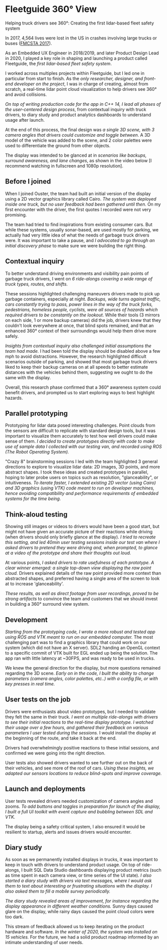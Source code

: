 
# Fleetguide 360° View

Helping truck drivers see 360°: Creating the first lidar-based fleet safety
system

<ProjectWrapperBelowTitles project={props.project}>

In 2017, 4,564 lives were lost in the US in crashes involving large trucks or
buses
([FMCSTA 2017](https://www.fmcsa.dot.gov/safety/data-and-statistics/large-truck-and-bus-crash-facts-2017)).

As an Embedded UX Engineer in 2018/2019, and later Product Design Lead in 2020,
I played a key role in shaping and launching a product called Fleetguide, the
_first lidar-based fleet safety system_.

<ProjectImage
  name="fg_surr_1_cover_image"
  caption="Full bleed image I created for Fleetguide pitch deck"
  priority
/>

I worked across multiples projects within Fleetguide, but I led one in
particular from start to finish. As the _only researcher, designer, and
front-end developer on the project_, I was in charge of creating, almost from
scratch, a real-time lidar point cloud visualization to help drivers see 360°
and avoid collisions.

<ProjectImage
  name="fg_surr_2_system_diagram"
  caption="The components of Fleetguide 360° Surround View"
/>

_On top of writing production code for the app in C++ 14, I lead all phases of
the user-centered design process_, from contextual inquiry with truck drivers,
to diary study and product analytics dashboards to understand usage after
launch.

<ProjectImage
  name="fg_surr_3_usertest_sprinter"
  caption="GoPro snapshot from a user test with a utilities van driver"
/>

At the end of this process, the final design was _a single 3D scene, with 3
camera angles that drivers could customize and toggle between_. A 3D model of
the vehicle was added to the scene, and 2 color palettes were used to
differentiate the ground from other objects.

<ProjectImage
  name="fg_surr_4_camera_views"
  caption="3 different camera options in the UI [Exported from Figma]"
/>

The display was intended to be glanced at in _scenarios like backups, surround
awareness, and lane changes_, as shown in the video below \[I recommend watching
in fullscreen and 1080p resolution\].

<ProjectVideo
  name="fg_surr_5_scenarios"
  caption="Screen capture of example scenarios of the display"
/>

## Before I joined

When I joined Ouster, the team had built an initial version of the display using
a 2D vector graphics library called Cairo. _The system was deployed inside one
truck, but no user feedback had been gathered until then._ On my first encounter
with the driver, the first quotes I recorded were not very promising.

<ProjectImage
  name="fg_surr_6_blobs"
  caption="The first quotes I gathered from our first driver when I joined the team"
/>

The team had tried to find inspirations from existing consumer cars. But while
these systems, usually sonar-based, are used mostly for parking, we actually had
very little idea of what the needs of garbage truck drivers were. It was
important to take a pause, and _I advocated to go through an initial discovery
phase_ to make sure we were building the right thing.

<ProjectImage
  name="fg_surr_7_double_diamond"
  caption="Double Diamond Process explained in one of the presentations I made to the team"
/>

## Contextual inquiry

To better understand driving environments and visibility pain points of garbage
truck drivers, I went on _6 ride-alongs covering a wide range of truck types,
routes, and shifts._

<ProjectImage
  name="fg_surr_8_ouster_research_photos"
  caption="Photos taken during garbage truck ride-alongs"
/>

These sessions highlighted challenging maneuvers drivers made to pick up garbage
containers, especially at night. _Backups, wide turns against traffic, cars
constantly trying to pass, power lines in the way of the truck forks,
pedestrians, homeless people, cyclists, were all sources of hazards which
required drivers to be constantly on the lookout_. While their tools (3 mirrors
on each side, 1 or more backup cameras) did the job, drivers knew that they
couldn't look everywhere at once, that blind spots remained, and that an
enhanced 360° context of their surroundings would help them drive more safely.

<ProjectVideo
  name="fg_surr_9_backing_up_user_research"
  caption="A safe backup requiring a lot of body, head, and eye movements from a driver."
/>

_Insights from contextual inquiry also challenged initial assumptions the team
had made._ I had been told the display should be disabled above a few mph to
avoid distractions. However, the research highlighted difficult scenarios
outside of parking, and showed that most garbage truck drivers liked to keep
their backup cameras on at all speeds to better estimate distances with the
vehicles behind them, suggesting we ought to do the same with the display.

<ProjectImage
  name="fg_surr_10_contextual_inquiry_insights"
  caption="Some of the insights distilled from contextual inquiry."
/>

Overall, this research phase confirmed that a 360° awareness system could
benefit drivers, and prompted us to start exploring ways to best highlight
hazards.

## Parallel prototyping

Prototyping for lidar data posed interesting challenges. Point clouds from the
sensors are difficult to replicate with standard design tools, but it was
important to visualize them accurately to test how well drivers could make sense
of them. _I decided to create prototypes directly with code to make use of
sample data I collected with our testing van, and recorded using ROS (The Robot
Operating System)._

<ProjectImage
  name="fg_surr_11_data_collection_go_pro"
  caption="GoPro footage from a data collection drive."
/>

"Crazy 8" brainstorming sessions I led with the team highlighted 3 general
directions to explore to visualize lidar data: 2D images, 3D points, and more
abstract shapes. I took these ideas and created prototypes in parallel, hoping
to later probe users on topics such as resolution, "glanceability", or
intuitiveness. _To iterate faster, I extended existing 2D vector (using Cairo)
and 3D graphics (using VTK) code meant to run on developer machines, hence
avoiding compatibility and performance requirements of embedded systems for the
time being._

<ProjectImage
  name="fg_surr_12_prototypes"
  caption="Some of the C++ parallel prototypes I created on my desktop"
/>

## Think-aloud testing

Showing still images or videos to drivers would have been a good start, but
might not have given an accurate picture of their reactions while driving (when
drivers should only briefly glance at the display). _I tried to recreate this
setting, and led 40min user testing sessions inside our test van where I asked
drivers to pretend they were driving and, when prompted, to glance at a video of
the prototype and share their thoughts out loud._

<ProjectImage
  name="fg_surr_13_think_aloud_with_call_outs"
  caption="The user test setup meant to recreate driving scenarios"
/>

At various points, _I asked drivers to rate usefulness of each prototype. A
clear winner emerged: a single top-down view displaying the raw point cloud._
Drivers explained details of the raw point provided more context than abstracted
shapes, and preferred having a single area of the screen to look at to increase
'glanceability'.

<ProjectImage
  name="fg_surr_14_survey_responses"
  caption="Survey responses from drivers during the user test"
/>

_These results, as well as direct footage from user recordings, proved to be
strong artifacts_ to convince the team and customers that we should invest in
building a 360° surround view system.

<ProjectVideo
  name="fg_surr_15_think_aloud_positive_reactions"
  caption="Positive reactions to the point cloud top-down view were great artifacts to convince internally and externally."
/>

<ProjectVideo
  name="fg_surr_16_think_aloud_failures"
  caption="Negative reactions to the initial prototypes the team had created showed that we needed to change direction"
/>

## Development

_Starting from the prototyping code, I wrote a more robust and tested app using
ROS and VTK meant to run on our embedded computer._ The most challenging part
was to find a graphics library that could work on our system (which did not have
an X server). SDL2 handing an OpenGL context to a specific commit of VTK built
for EGL ended up being the solution. The app ran with little latency at ~30FPS,
and was ready to be used in trucks.

<ProjectImage
  name="fg_surr_17_coding"
  caption="Writing production code running on our embedded hardware"
/>

We knew the general direction for the display, but more questions remained
regarding the 3D scene. _Early on in the code, I built the ability to change
parameters (camera angles, color palettes, etc..) with a config file, or with
key presses in real time._

<ProjectImage name="fg_surr_18_display_parameters" />

## User tests on the job

Drivers were enthusiasts about video prototypes, but I needed to validate they
felt the same in their truck. _I went on multiple ride-alongs with drivers to
see their initial reactions to the real-time display prototype. I watched their
usage over a few hours, and gathered their feedback on various parameters I user
tested during the sessions._ I would install the display at the beginning of the
route, and take it back at the end.

<ProjectImage
  name="fg_surr_19_session_setup"
  caption="Setup used for user test ride-alongs"
/>

Drivers had overwhelmingly positive reactions to these initial sessions, and
confirmed we were going into the right direction.

<ProjectImage
  name="fg_surr_20_user_test_stats"
  caption="Results from initial ride-alongs with displays"
/>

User tests also showed drivers wanted to see further out on the back of their
vehicles, and see more of the roof of cars. _Using these insights, we adapted
our sensors locations to reduce blind-spots and improve coverage._

<ProjectImage
  name="fg_surr_21_sensor_placement_iterations"
  caption="Evolution of sensor placements"
/>

## Launch and deployments

User tests revealed drivers needed customization of camera angles and zooms. _To
add buttons and toggles in preparation for launch of the display, I built a full
UI toolkit with event capture and bubbling between SDL and VTK._

<ProjectImage name="fg_surr_22_ui_diagram" />

The display being a safety critical system, I also ensured it would be resilient
to startup, alerts and issues drivers would encounter.

<ProjectImage name="fg_surr_23_safety_overlays" />

## Diary study

As soon as we permanently installed displays in trucks, it was important to keep
in touch with drivers to understand product usage. On top of ride-alongs, I
built SQL Data Studio dashboards displaying product metrics (such as time spent
in each camera view, or time series of the UI state). _I also started a diary
study with drivers via text messages, where I would ask them to text about
interesting or frustrating situations with the display. I also asked them to
fill a mobile survey periodically._

<ProjectImage
  name="fg_surr_24_analytics_methods"
  caption="Research methods I used after launch"
/>

_The diary study revealed areas of improvement, for instance regarding the
display appearance in different weather conditions._ Sunny days caused glare on
the display, while rainy days caused the point cloud colors were too dark.

<ProjectImage
  name="fg_surr_25_display_glare_feedback"
  caption="The diary study prompted us to add an anti-glare screen onto the display"
/>

This stream of feedback allowed us to keep iterating on the product hardware and
software. _In the winter of 2020, the system was installed on 15 vehicles._ For
the future, we had a solid product roadmap informed by an intimate understanding
of user needs.

<ProjectImage
  name="fg_surr_26_blurred_roadmap"
  caption="Surround View 360° product roadmap in Airtable"
/>

</ProjectWrapperBelowTitles>
